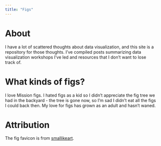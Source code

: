 ```yaml
---
title: "Figs"
---
```


# About
I have a lot of scattered thoughts about data visualization, and this site is a repository for those thoughts. I've compiled posts summarizing data visualization workshops I've led and resources that I don't want to lose track of.

# What kinds of figs?
I love Mission figs. I hated figs as a kid so I didn't appreciate the fig tree we had in the backyard - the tree is gone now, so I'm sad I didn't eat all the figs I could back then. My love for figs has grown as an adult and hasn't waned.

# Attribution
The fig favicon is from [smallikeart](https://www.flaticon.com/authors/smalllikeart).